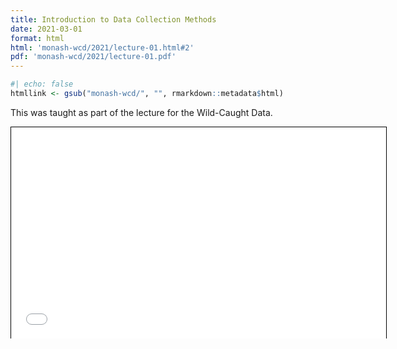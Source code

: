 ```yaml
---
title: Introduction to Data Collection Methods
date: 2021-03-01
format: html
html: 'monash-wcd/2021/lecture-01.html#2'
pdf: 'monash-wcd/2021/lecture-01.pdf'
---
```


```r
#| echo: false
htmllink <- gsub("monash-wcd/", "", rmarkdown::metadata$html)
```


This was taught as part of the lecture for the Wild-Caught Data.

<a href='`r htmllink`'><i class="fa-solid fa-link"></i></a>




<iframe width="600px" src="`r htmllink`" height="337.5px" style="border: 1px solid black;"></iframe>



